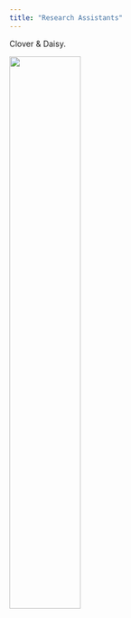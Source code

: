 ```yaml
---
title: "Research Assistants"
---
```


Clover & Daisy.

<img src="source_files/cats.jpg" style="width:50%"/>
